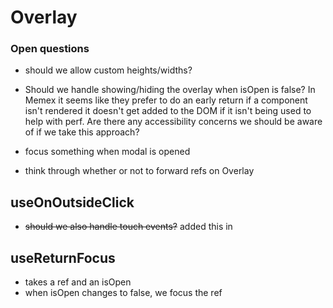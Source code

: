 # Overlay

### Open questions
- should we allow custom heights/widths?

- Should we handle showing/hiding the overlay when isOpen is false? In Memex it seems like they prefer to do an early return if a component isn't rendered it doesn't get added to the DOM if it isn't being used to help with perf. Are there any accessibility concerns we should be aware of if we take this approach?

- focus something when modal is opened


- think through whether or not to forward refs on Overlay

## useOnOutsideClick

- ~~should we also handle touch events?~~ added this in


## useReturnFocus

- takes a ref and an isOpen
- when isOpen changes to false, we focus the ref